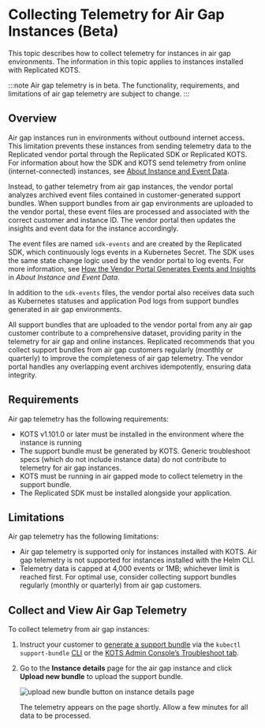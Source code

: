 # Collecting Telemetry for Air Gap Instances (Beta)

This topic describes how to collect telemetry for instances in air gap environments. The information in this topic applies to instances installed with Replicated KOTS.

:::note
Air gap telemetry is in beta. The functionality, requirements, and limitations of air gap telemetry are subject to change.
:::

## Overview

Air gap instances run in environments without outbound internet access. This limitation prevents these instances from sending telemetry data to the Replicated vendor portal through the Replicated SDK or Replicated KOTS. For information about how the SDK and KOTS send telemetry from online (internet-connected) instances, see [About Instance and Event Data](/vendor/instance-insights-event-data#about-reporting).

Instead, to gather telemetry from air gap instances, the vendor portal analyzes archived event files contained in customer-generated support bundles. When support bundles from air gap environments are uploaded to the vendor portal, these event files are processed and associated with the correct customer and instance ID. The vendor portal then updates the insights and event data for the instance accordingly.

The event files are named `sdk-events` and are created by the Replicated SDK, which continuously logs events in a Kubernetes Secret. The SDK uses the same state change logic used by the vendor portal to log events. For more information, see [How the Vendor Portal Generates Events and Insights](/vendor/instance-insights-event-data#about-events) in _About Instance and Event Data_.

In addition to the `sdk-events` files, the vendor portal also receives data such as Kubernetes statuses and application Pod logs from support bundles generated in air gap environments.

All support bundles that are uploaded to the vendor portal from any air gap customer contribute to a comprehensive dataset, providing parity in the telemetry for air gap and online instances. Replicated recommends that you collect support bundles from air gap customers regularly (monthly or quarterly) to improve the completeness of air gap telemetry. The vendor portal handles any overlapping event archives idempotently, ensuring data integrity.

## Requirements

Air gap telemetry has the following requirements:

* KOTS v1.101.0 or later must be installed in the environment where the instance is running
* The support bundle must be generated by KOTS. Generic troubleshoot specs (which do not include instance data) do not contribute to telemetry for air gap instances.
* KOTS must be running in air gapped mode to collect telemetry in the support bundle.
* The Replicated SDK must be installed alongside your application.

## Limitations

Air gap telemetry has the following limitations:

* Air gap telemetry is supported only for instances installed with KOTS. Air gap telemetry is not supported for instances installed with the Helm CLI.
* Telemetry data is capped at 4,000 events or 1MB; whichever limit is reached first. For optimal use, consider collecting support bundles regularly (monthly or quarterly) from air gap customers.

## Collect and View Air Gap Telemetry

To collect telemetry from air gap instances:

1. Instruct your customer to [generate a support bundle](/enterprise/troubleshooting-an-app) via the `kubectl support-bundle` [CLI](/enterprise/troubleshooting-an-app#generating-a-support-bundle-using-the-cli) or the [KOTS Admin Console’s Troubleshoot tab](/enterprise/troubleshooting-an-app#generate-a-support-bundle-using-the-admin-console).

1. Go to the **Instance details** page for the air gap instance and click **Upload new bundle** to upload the support bundle.

     ![upload new bundle button on instance details page](/images/airgap-upload-telemetry.png)

     The telemetry appears on the page shortly. Allow a few minutes for all data to be processed.

